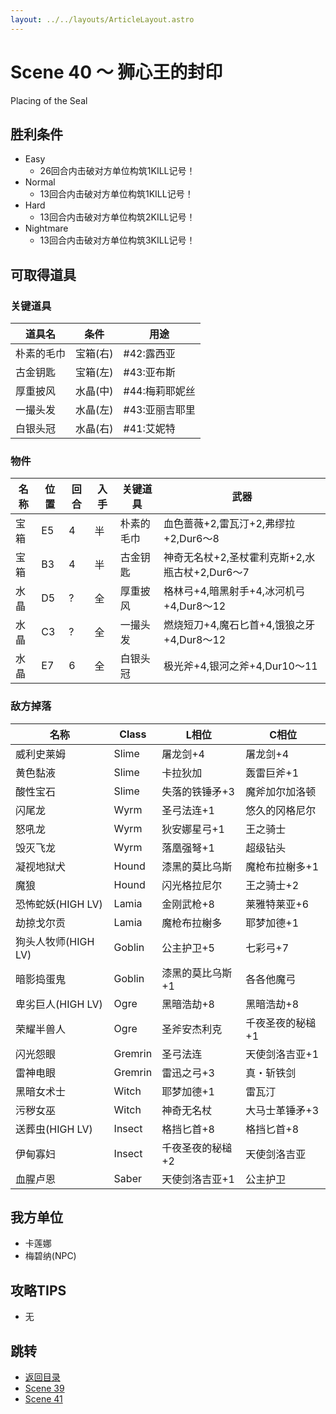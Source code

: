 ```yaml
---
layout: ../../layouts/ArticleLayout.astro
---
```

# Scene 40 ～ 狮心王的封印  

Placing of the Seal

## 胜利条件 

- Easy
  - 26回合内击破对方单位构筑1KILL记号！
- Normal
  - 13回合内击破对方单位构筑1KILL记号！
- Hard
  - 13回合内击破对方单位构筑2KILL记号！
- Nightmare
  - 13回合内击破对方单位构筑3KILL记号！

## 可取得道具 

### 关键道具

|道具名|条件|用途|
|---|---|---|
|朴素的毛巾|宝箱(右)|#42:露西亚|
|古金钥匙|宝箱(左)|#43:亚布斯|
|厚重披风|水晶(中)|#44:梅莉耶妮丝|
|一撮头发|水晶(左)|#43:亚丽吉耶里|
|白银头冠|水晶(右)|#41:艾妮特|

### 物件

|名称|位置|回合|入手|关键道具|武器|
|---|---|---|---|---|---|
|宝箱|E5|4|半|朴素的毛巾|血色蔷薇+2,雷瓦汀+2,弗缪拉+2,Dur6～8|
|宝箱|B3|4|半|古金钥匙|神奇无名杖+2,圣杖霍利克斯+2,水瓶古杖+2,Dur6～7|
|水晶|D5|?|全|厚重披风|格林弓+4,暗黑射手+4,冰河机弓+4,Dur8～12|
|水晶|C3|?|全|一撮头发|燃烧短刀+4,魔石匕首+4,饿狼之牙+4,Dur8～12|
|水晶|E7|6|全|白银头冠|极光斧+4,银河之斧+4,Dur10～11|

### 敌方掉落

|名称|Class|L相位|C相位|
|---|---|---|---|
|威利史莱姆|Slime|屠龙剑+4|屠龙剑+4|
|黄色黏液|Slime|卡拉狄加|轰雷巨斧+1|
|酸性宝石|Slime|失落的铁锤矛+3|魔斧加尔加洛顿|
|闪尾龙|Wyrm|圣弓法连+1|悠久的冈格尼尔|
|怒吼龙|Wyrm|狄安娜星弓+1|王之骑士|
|毁灭飞龙|Wyrm|落凰强弩+1|超级钻头|
|凝视地狱犬|Hound|漆黑的莫比乌斯|魔枪布拉榭多+1|
|魔狼|Hound|闪光格拉尼尔|王之骑士+2|
|恐怖蛇妖(HIGH LV)|Lamia|金刚武枪+8|莱雅特莱亚+6|
|劫掠戈尔贡|Lamia|魔枪布拉榭多|耶梦加德+1|
|狗头人牧师(HIGH LV)|Goblin|公主护卫+5|七彩弓+7|
|暗影捣蛋鬼|Goblin|漆黑的莫比乌斯+1|各各他魔弓|
|卑劣巨人(HIGH LV)|Ogre|黑暗浩劫+8|黑暗浩劫+8|
|荣耀半兽人|Ogre|圣斧安杰利克|千夜圣夜的秘槌+1|
|闪光怨眼|Gremrin|圣弓法连|天使剑洛吉亚+1|
|雷神电眼|Gremrin|雷迅之弓+3|真・斩铁剑|
|黑暗女术士|Witch|耶梦加德+1|雷瓦汀|
|污秽女巫|Witch|神奇无名杖|大马士革锤矛+3|
|送葬虫(HIGH LV)|Insect|格挡匕首+8|格挡匕首+8|
|伊甸寡妇|Insect|千夜圣夜的秘槌+2|天使剑洛吉亚|
|血腥卢恩|Saber|天使剑洛吉亚+1|公主护卫|

## 我方单位 

- 卡莲娜
- 梅碧纳(NPC)

## 攻略TIPS 

- 无

## 跳转

- [返回目录](../maria)
- [Scene 39](./1-39)
- [Scene 41](./1-41)